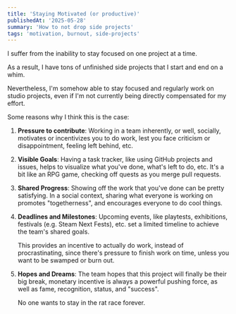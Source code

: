 ```yaml
---
title: 'Staying Motivated (or productive)'
publishedAt: '2025-05-28'
summary: 'How to not drop side projects'
tags: 'motivation, burnout, side-projects'
---
```


I suffer from the inability to stay focused on one project at a time.

As a result, I have tons of unfinished side projects that I start and end on a whim.

Nevertheless, I'm somehow able to stay focused and regularly work on studio projects, even if I'm not currently being directly compensated for my effort.

Some reasons why I think this is the case:
1. **Pressure to contribute**:
    Working in a team inherently, or well, socially, motivates or incentivizes you to do work, lest you face criticism or disappointment, feeling left behind, etc.

2. **Visible Goals**:
    Having a task tracker, like using GitHub projects and issues, helps to visualize what you've done, what's left to do, etc. It's a bit like an RPG game, checking off quests as you merge pull requests.

3. **Shared Progress**:
    Showing off the work that you've done can be pretty satisfying. In a social context, sharing what everyone is working on promotes "togetherness", and encourages everyone to do cool things.

4. **Deadlines and Milestones**:
    Upcoming events, like playtests, exhibitions, festivals (e.g. Steam Next Fests), etc. set a limited timeline to achieve the team's shared goals. 
    
    This provides an incentive to actually do work, instead of procrastinating, since there's pressure to finish work on time, unless you want to be swamped or burn out.

5. **Hopes and Dreams**:
    The team hopes that this project will finally be their big break, monetary incentive is always a powerful pushing force, as well as fame, recognition, status, and "success".

    No one wants to stay in the rat race forever.